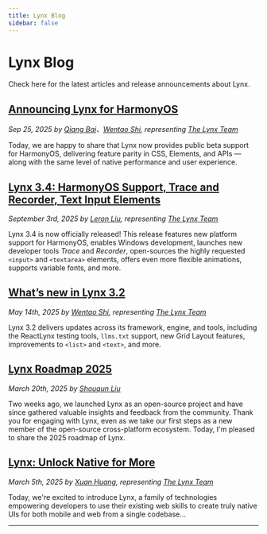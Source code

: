 ```yaml
---
title: Lynx Blog
sidebar: false
---
```


# Lynx Blog

Check here for the latest articles and release announcements about Lynx.

## [Announcing Lynx for HarmonyOS](/blog/lynx-harmony)

_Sep 25, 2025 by [Qiang Bai](https://github.com/rel-q)、[Wentao Shi](https://github.com/toretto-wt), representing [The Lynx Team](https://x.com/lynxjs_org)_

Today, we are happy to share that Lynx now provides public beta support for HarmonyOS, delivering feature parity in CSS, Elements, and APIs — along with the same level of native performance and user experience.

## [Lynx 3.4: HarmonyOS Support, Trace and Recorder, Text Input Elements](/blog/lynx-3-4)

_September 3rd, 2025 by [Leron Liu](https://github.com/loongliu), representing [The Lynx Team](https://x.com/lynxjs_org)_

Lynx 3.4 is now officially released!
This release features new platform support for HarmonyOS, enables Windows development, launches new developer tools _Trace_ and _Recorder_, open-sources the highly requested `<input>` and `<textarea>` elements, offers even more flexible animations, supports variable fonts, and more.

## [What’s new in Lynx 3.2](/blog/lynx-3-2)

_May 14th, 2025 by [Wentao Shi](https://github.com/toretto-wt), representing [The Lynx Team](https://x.com/lynxjs_org)_

Lynx 3.2 delivers updates across its framework, engine, and tools, including the ReactLynx testing tools, `llms.txt` support, new Grid Layout features, improvements to `<list>` and `<text>`, and more.

## [Lynx Roadmap 2025](/blog/lynx-open-source-roadmap-2025)

_March 20th, 2025 by [Shouqun Liu](https://github.com/Shouqun)_

Two weeks ago, we launched Lynx as an open-source project and have since gathered valuable insights and feedback from the community. Thank you for engaging with Lynx, even as we take our first steps as a new member of the open-source cross-platform ecosystem. Today, I'm pleased to share the 2025 roadmap of Lynx.

## [Lynx: Unlock Native for More](/blog/lynx-unlock-native-for-more)

_March 5th, 2025 by [Xuan Huang](https://x.com/huxpro), representing [The Lynx Team](https://x.com/lynxjs_org)_

Today, we're excited to introduce Lynx, a family of technologies empowering developers to use their existing web skills to create truly native UIs for both mobile and web from a single codebase...

---
